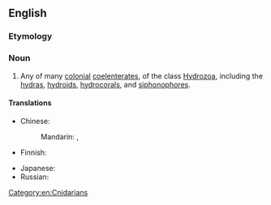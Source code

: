 ==English==

===Etymology===
{{m|mul|Hydrozoa}} {{suffix|en||an}}

===Noun===
{{en-noun}}

# Any of many [[colonial]] [[coelenterate]]s, of the class [[Hydrozoa]], including the [[hydra]]s, [[hydroid]]s, [[hydrocoral]]s, and [[siphonophore]]s.

====Translations====
{{trans-top|colonial coelenterates of the class ''Hydrozoa''}}
* Chinese:
*: Mandarin: {{t|cmn|水螅蟲類|sc=Hani}}, {{t|cmn|水螅虫类|tr=shuǐxī chónglèi|sc=Hani}}
* Finnish: {{t|fi|polyyppieläin}}
{{trans-mid}}
* Japanese: {{t|ja|ヒドロ虫類|tr=hidorochūrui}}
* Russian: {{t+|ru|гидрозо́й|m}}
{{trans-bottom}}

[[Category:en:Cnidarians]]